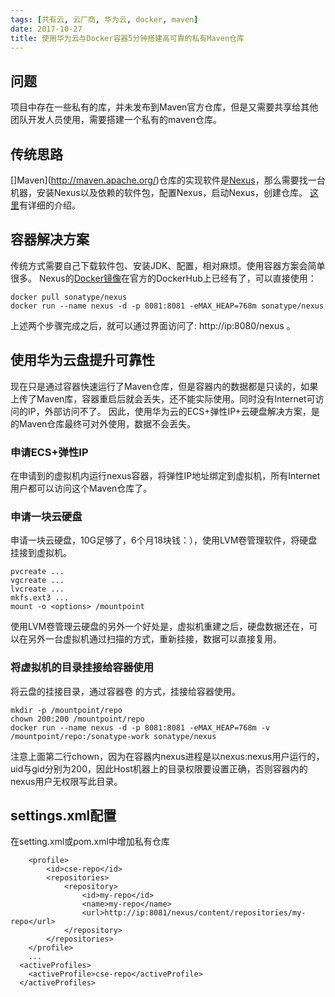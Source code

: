 ```yaml
---
tags: [共有云, 云厂商, 华为云, docker, maven]
date: 2017-10-27
title: 使用华为云与Docker容器5分钟搭建高可靠的私有Maven仓库
---
```


## 问题

项目中存在一些私有的库，并未发布到Maven官方仓库，但是又需要共享给其他团队开发人员使用，需要搭建一个私有的maven仓库。

## 传统思路

[]Maven](http://maven.apache.org/)仓库的实现软件是[Nexus](http://www.sonatype.org/nexus/)，那么需要找一台机器，安装Nexus以及依赖的软件包，配置Nexus，启动Nexus，创建仓库。
[这里](http://www.jianshu.com/p/9740778b154f)有详细的介绍。

## 容器解决方案

传统方式需要自己下载软件包、安装JDK、配置，相对麻烦。使用容器方案会简单很多。
Nexus的[Docker镜像](https://hub.docker.com/r/sonatype/nexus)在官方的DockerHub上已经有了，可以直接使用：

```
docker pull sonatype/nexus
docker run --name nexus -d -p 8081:8081 -eMAX_HEAP=768m sonatype/nexus
```

上述两个步骤完成之后，就可以通过界面访问了: http://ip:8080/nexus 。

## 使用华为云盘提升可靠性

现在只是通过容器快速运行了Maven仓库，但是容器内的数据都是只读的，如果上传了Maven库，容器重启后就会丢失，还不能实际使用。同时没有Internet可访问的IP，外部访问不了。
因此，使用华为云的ECS+弹性IP+云硬盘解决方案，是的Maven仓库最终可对外使用，数据不会丢失。

### 申请ECS+弹性IP

在申请到的虚拟机内运行nexus容器，将弹性IP地址绑定到虚拟机，所有Internet用户都可以访问这个Maven仓库了。

### 申请一块云硬盘

申请一块云硬盘，10G足够了，6个月18块钱：），使用LVM卷管理软件，将硬盘挂接到虚拟机。

```
pvcreate ...
vgcreate ...
lvcreate ...
mkfs.ext3 ...
mount -o <options> /mountpoint
```

使用LVM卷管理云硬盘的另外一个好处是，虚拟机重建之后，硬盘数据还在，可以在另外一台虚拟机通过扫描的方式，重新挂接，数据可以直接复用。

### 将虚拟机的目录挂接给容器使用

将云盘的挂接目录，通过容器卷 的方式，挂接给容器使用。

```
mkdir -p /mountpoint/repo
chown 200:200 /mountpoint/repo
docker run --name nexus -d -p 8081:8081 -eMAX_HEAP=768m -v /mountpoint/repo:/sonatype-work sonatype/nexus
```

注意上面第二行chown，因为在容器内nexus进程是以nexus:nexus用户运行的，uid与gid分别为200，因此Host机器上的目录权限要设置正确，否则容器内的nexus用户无权限写此目录。

## settings.xml配置

在setting.xml或pom.xml中增加私有仓库

```
	<profile>
		<id>cse-repo</id>
		<repositories>
			<repository>
				<id>my-repo</id>
				<name>my-repo</name>
				<url>http://ip:8081/nexus/content/repositories/my-repo</url>
			</repository>
		</repositories>
	</profile>
	...
  <activeProfiles>
	<activeProfile>cse-repo</activeProfile>
  </activeProfiles>
```
